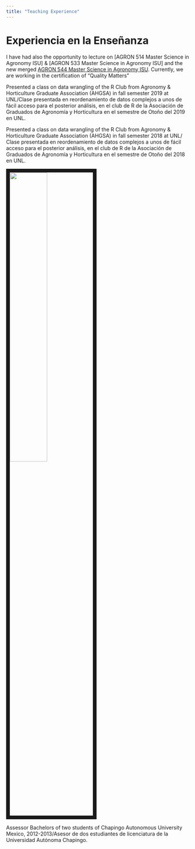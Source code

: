 ```yaml
---
title: "Teaching Experience"
---
```



# Experiencia en la Enseñanza

I have had also the opportunity to lecture on [AGRON 514 Master Science in Agronomy ISU] & [AGRON 533 Master Science in Agronomy ISU] and the new merged [AGRON 544 Master Science in Agronomy ISU](https://catalog.iastate.edu/azcourses/agron/). Currently, we are working in the certification of "Quality Matters"

Presented a class on data wrangling of the R Club from Agronomy & Horticulture Graduate Association (AHGSA) in fall semester 2019 at UNL/Clase presentada en reordenamiento de datos complejos a unos de fácil acceso para el posterior análisis, en el club de R de la Asociación de Graduados de Agronomía  y Horticultura en el semestre de Otoño del 2019 en UNL.

Presented a class on data wrangling of the R Club from Agronomy & Horticulture Graduate Association (AHGSA) in fall semester 2018 at UNL/ Clase presentada en reordenamiento de datos complejos a unos de fácil acceso para el posterior análisis, en el club de R de la Asociación de Graduados de Agronomía  y Horticultura en el semestre de Otoño del 2018 en UNL.


<img src="images/picture30.jpg" style="width:45%; border:10px solid; margin-right: 20px">


Assessor Bachelors of two students of Chapingo Autonomous University Mexico, 2012-2013/Asesor de dos estudiantes de licenciatura de la Universidad Autónoma Chapingo. 

